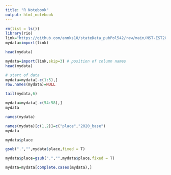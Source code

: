 ```yaml
---
title: "R Notebook"
output: html_notebook
---
```




```r
rm(list = ls())
library(rio)
link="https://github.com/annks10/stateData_pubPol542/raw/main/NST-EST2022-POP.xlsx"
mydata=import(link)
```
```r
head(mydata)
```
```r
mydata=import(link,skip=3) # position of column names
head(mydata)
```
```r
# start of data
mydata=mydata[-c(1:5),]
row.names(mydata)=NULL
```

```r
tail(mydata,6)
```
```r
mydata=mydata[-c(54:58),]
mydata
```

```r
names(mydata)
```
```r
names(mydata)[c(1,2)]=c("place","2020_base")
mydata
```
```r
mydata$place
```
```r
gsub(".","",mydata$place,fixed = T)
```
```r
mydata$place=gsub(".","",mydata$place,fixed = T)
```
```r
mydata=mydata[complete.cases(mydata),]
```

